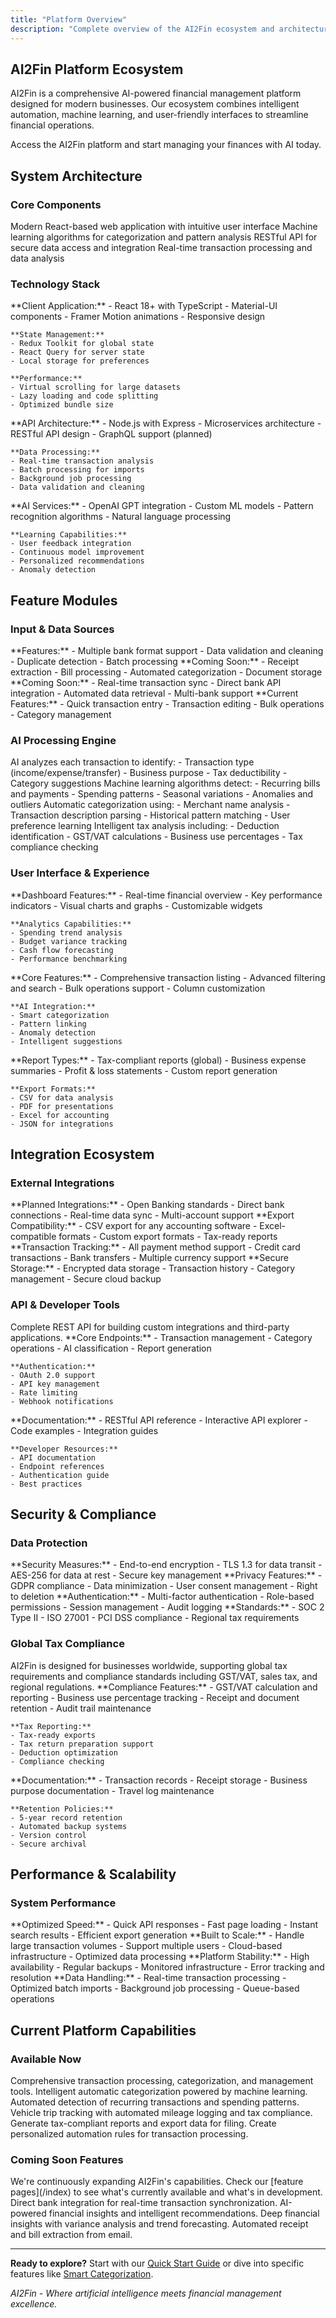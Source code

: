 ```yaml
---
title: "Platform Overview"
description: "Complete overview of the AI2Fin ecosystem and architecture"
---
```


## AI2Fin Platform Ecosystem

AI2Fin is a comprehensive AI-powered financial management platform designed for modern businesses. Our ecosystem combines intelligent automation, machine learning, and user-friendly interfaces to streamline financial operations.

<Card title="Live Platform" icon="rocket" href="https://app.ai2fin.com" horizontal>
Access the AI2Fin platform and start managing your finances with AI today.
</Card>

## System Architecture

### Core Components

<Columns cols={2}>
  <Card title="Frontend Application" icon="monitor">
    Modern React-based web application with intuitive user interface
  </Card>
  <Card title="AI Engine" icon="brain">
    Machine learning algorithms for categorization and pattern analysis
  </Card>
  <Card title="API Gateway" icon="network-wired">
    RESTful API for secure data access and integration
  </Card>
  <Card title="Data Processing" icon="database">
    Real-time transaction processing and data analysis
  </Card>
</Columns>

### Technology Stack

<AccordionGroup>
  <Accordion title="Frontend Technologies">
    **Client Application:**
    - React 18+ with TypeScript
    - Material-UI components
    - Framer Motion animations
    - Responsive design
    
    **State Management:**
    - Redux Toolkit for global state
    - React Query for server state
    - Local storage for preferences
    
    **Performance:**
    - Virtual scrolling for large datasets
    - Lazy loading and code splitting
    - Optimized bundle size
  </Accordion>
  
  <Accordion title="Backend Services">
    **API Architecture:**
    - Node.js with Express
    - Microservices architecture
    - RESTful API design
    - GraphQL support (planned)
    
    **Data Processing:**
    - Real-time transaction analysis
    - Batch processing for imports
    - Background job processing
    - Data validation and cleaning
  </Accordion>
  
  <Accordion title="AI & Machine Learning">
    **AI Services:**
    - OpenAI GPT integration
    - Custom ML models
    - Pattern recognition algorithms
    - Natural language processing
    
    **Learning Capabilities:**
    - User feedback integration
    - Continuous model improvement
    - Personalized recommendations
    - Anomaly detection
  </Accordion>
</AccordionGroup>

## Feature Modules

### Input & Data Sources

<Columns cols={2}>
  <Card title="CSV Import System" icon="file-csv">
    **Features:**
    - Multiple bank format support
    - Data validation and cleaning
    - Duplicate detection
    - Batch processing
  </Card>
  
  <Card title="Email Processing" icon="envelope" href="/coming-soon/email-processing">
    **Coming Soon:**
    - Receipt extraction
    - Bill processing
    - Automated categorization
    - Document storage
  </Card>
  
  <Card title="Bank Connectors" icon="bank" href="/data-sources/bank-connectors">
    **Coming Soon:**
    - Real-time transaction sync
    - Direct bank API integration
    - Automated data retrieval
    - Multi-bank support
  </Card>
  
  <Card title="Manual Entry" icon="pen">
    **Current Features:**
    - Quick transaction entry
    - Transaction editing
    - Bulk operations
    - Category management
  </Card>
</Columns>

### AI Processing Engine

<Steps>
  <Step title="Transaction Analysis">
    AI analyzes each transaction to identify:
    - Transaction type (income/expense/transfer)
    - Business purpose
    - Tax deductibility
    - Category suggestions
  </Step>
  
  <Step title="Pattern Recognition">
    Machine learning algorithms detect:
    - Recurring bills and payments
    - Spending patterns
    - Seasonal variations
    - Anomalies and outliers
  </Step>
  
  <Step title="Smart Categorization">
    Automatic categorization using:
    - Merchant name analysis
    - Transaction description parsing
    - Historical pattern matching
    - User preference learning
  </Step>
  
  <Step title="Tax Optimization">
    Intelligent tax analysis including:
    - Deduction identification
    - GST/VAT calculations
    - Business use percentages
    - Tax compliance checking
  </Step>
</Steps>

### User Interface & Experience

<AccordionGroup>
  <Accordion title="Dashboard & Analytics">
    **Dashboard Features:**
    - Real-time financial overview
    - Key performance indicators
    - Visual charts and graphs
    - Customizable widgets
    
    **Analytics Capabilities:**
    - Spending trend analysis
    - Budget variance tracking
    - Cash flow forecasting
    - Performance benchmarking
  </Accordion>
  
  <Accordion title="Transaction Management">
    **Core Features:**
    - Comprehensive transaction listing
    - Advanced filtering and search
    - Bulk operations support
    - Column customization
    
    **AI Integration:**
    - Smart categorization
    - Pattern linking
    - Anomaly detection
    - Intelligent suggestions
  </Accordion>
  
  <Accordion title="Reporting & Exports">
    **Report Types:**
    - Tax-compliant reports (global)
    - Business expense summaries
    - Profit & loss statements
    - Custom report generation
    
    **Export Formats:**
    - CSV for data analysis
    - PDF for presentations
    - Excel for accounting
    - JSON for integrations
  </Accordion>
</AccordionGroup>

## Integration Ecosystem

### External Integrations

<Columns cols={2}>
  <Card title="Banking APIs" icon="university">
    **Planned Integrations:**
    - Open Banking standards
    - Direct bank connections
    - Real-time data sync
    - Multi-account support
  </Card>
  
  <Card title="Accounting Software" icon="calculator">
    **Export Compatibility:**
    - CSV export for any accounting software
    - Excel-compatible formats
    - Custom export formats
    - Tax-ready reports
  </Card>
  
  <Card title="Payment Tracking" icon="credit-card">
    **Transaction Tracking:**
    - All payment method support
    - Credit card transactions
    - Bank transfers
    - Multiple currency support
  </Card>
  
  <Card title="Data Storage" icon="cloud">
    **Secure Storage:**
    - Encrypted data storage
    - Transaction history
    - Category management
    - Secure cloud backup
  </Card>
</Columns>

### API & Developer Tools

<Card title="REST API" icon="code" href="/api-reference/introduction">
Complete REST API for building custom integrations and third-party applications.
</Card>

<AccordionGroup>
  <Accordion title="API Capabilities">
    **Core Endpoints:**
    - Transaction management
    - Category operations
    - AI classification
    - Report generation
    
    **Authentication:**
    - OAuth 2.0 support
    - API key management
    - Rate limiting
    - Webhook notifications
  </Accordion>
  
  <Accordion title="API Documentation">
    **Documentation:**
    - RESTful API reference
    - Interactive API explorer
    - Code examples
    - Integration guides
    
    **Developer Resources:**
    - API documentation
    - Endpoint references
    - Authentication guide
    - Best practices
  </Accordion>
</AccordionGroup>

## Security & Compliance

### Data Protection

<Columns cols={2}>
  <Card title="Encryption" icon="shield">
    **Security Measures:**
    - End-to-end encryption
    - TLS 1.3 for data transit
    - AES-256 for data at rest
    - Secure key management
  </Card>
  
  <Card title="Privacy" icon="user-shield">
    **Privacy Features:**
    - GDPR compliance
    - Data minimization
    - User consent management
    - Right to deletion
  </Card>
  
  <Card title="Access Control" icon="lock">
    **Authentication:**
    - Multi-factor authentication
    - Role-based permissions
    - Session management
    - Audit logging
  </Card>
  
  <Card title="Compliance" icon="certificate">
    **Standards:**
    - SOC 2 Type II
    - ISO 27001
    - PCI DSS compliance
    - Regional tax requirements
  </Card>
</Columns>

### Global Tax Compliance

<Info>
AI2Fin is designed for businesses worldwide, supporting global tax requirements and compliance standards including GST/VAT, sales tax, and regional regulations.
</Info>

<AccordionGroup>
  <Accordion title="Tax Compliance Requirements">
    **Compliance Features:**
    - GST/VAT calculation and reporting
    - Business use percentage tracking
    - Receipt and document retention
    - Audit trail maintenance
    
    **Tax Reporting:**
    - Tax-ready exports
    - Tax return preparation support
    - Deduction optimization
    - Compliance checking
  </Accordion>
  
  <Accordion title="Record Keeping">
    **Documentation:**
    - Transaction records
    - Receipt storage
    - Business purpose documentation
    - Travel log maintenance
    
    **Retention Policies:**
    - 5-year record retention
    - Automated backup systems
    - Version control
    - Secure archival
  </Accordion>
</AccordionGroup>

## Performance & Scalability

### System Performance

<Columns cols={2}>
  <Card title="Fast Performance" icon="stopwatch">
    **Optimized Speed:**
    - Quick API responses
    - Fast page loading
    - Instant search results
    - Efficient export generation
  </Card>
  
  <Card title="Scalable Architecture" icon="chart-line">
    **Built to Scale:**
    - Handle large transaction volumes
    - Support multiple users
    - Cloud-based infrastructure
    - Optimized data processing
  </Card>
  
  <Card title="Reliable Service" icon="server">
    **Platform Stability:**
    - High availability
    - Regular backups
    - Monitored infrastructure
    - Error tracking and resolution
  </Card>
  
  <Card title="Efficient Processing" icon="cogs">
    **Data Handling:**
    - Real-time transaction processing
    - Optimized batch imports
    - Background job processing
    - Queue-based operations
  </Card>
</Columns>

## Current Platform Capabilities

### Available Now

<Columns cols={3}>
  <Card title="Transaction Management" icon="list" href="/guides/transaction-management">
    Comprehensive transaction processing, categorization, and management tools.
  </Card>
  
  <Card title="AI Categorization" icon="brain" href="/features/smart-categorisation">
    Intelligent automatic categorization powered by machine learning.
  </Card>
  
  <Card title="Pattern Analysis" icon="chart-line" href="/features/pattern-analysis">
    Automated detection of recurring transactions and spending patterns.
  </Card>
  
  <Card title="Travel Expenses" icon="car" href="/guides/travel-expenses">
    Vehicle trip tracking with automated mileage logging and tax compliance.
  </Card>
  
  <Card title="Tax Export" icon="file-export" href="/features/tax-export">
    Generate tax-compliant reports and export data for filing.
  </Card>
  
  <Card title="Custom Rules" icon="gear" href="/features/custom-rules">
    Create personalized automation rules for transaction processing.
  </Card>
</Columns>

### Coming Soon Features

<Info>
We're continuously expanding AI2Fin's capabilities. Check our [feature pages](/index) to see what's currently available and what's in development.
</Info>

<Columns cols={2}>
  <Card title="Bank Connectors" icon="bank" href="/data-sources/bank-connectors">
    Direct bank integration for real-time transaction synchronization.
  </Card>
  
  <Card title="AI Assistant" icon="robot" href="/coming-soon/ai-assistant">
    AI-powered financial insights and intelligent recommendations.
  </Card>
  
  <Card title="Advanced Analytics" icon="chart-bar" href="/coming-soon/insight-plus">
    Deep financial insights with variance analysis and trend forecasting.
  </Card>
  
  <Card title="Email Processing" icon="envelope" href="/coming-soon/email-processing">
    Automated receipt and bill extraction from email.
  </Card>
</Columns>

---

**Ready to explore?** Start with our [Quick Start Guide](/quickstart) or dive into specific features like [Smart Categorization](/features/smart-categorisation).

*AI2Fin - Where artificial intelligence meets financial management excellence.*
